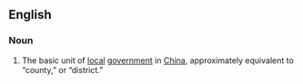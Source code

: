 ==English==

===Noun===
{{en-noun}}
{{wikipedia}}

#The basic unit of [[local]] [[government]] in [[China]], approximately equivalent to “county,” or “district.”